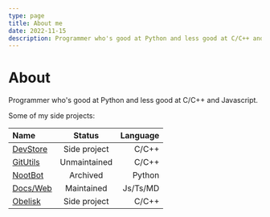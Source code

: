 ```yaml
---
type: page
title: About me
date: 2022-11-15
description: Programmer who's good at Python and less good at C/C++ and Javascript.
---
```


# About

Programmer who's good at Python and less good at C/C++ and Javascript.

Some of my side projects:


| Name                                                    |Status             | Language |
| :---                                                    |   :---:           |   ---:   |
| [DevStore](https://github.com/abdulh4ni/DevStore)       | Side project      | C/C++    |
| [GitUtils](https://github.com/abdulh4ni/GitUtils)       | Unmaintained      | C/C++    |
| [NootBot](https://github.com/abdulh4ni/NootBot)         | Archived          | Python   |
| [Docs/Web](https://github.com/abdulh4ni/docs)           | Maintained        | Js/Ts/MD |
| [Obelisk](https://github.com/abdulh4ni/Obelisk-Manager) | Side project      | C/C++    |
